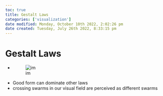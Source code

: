 ```yaml
---
toc: true
title: Gestalt Laws
categories: ['visualization']
date modified: Monday, October 10th 2022, 2:02:26 pm
date created: Tuesday, July 26th 2022, 8:33:15 pm
---
```


# Gestalt Laws
- ![im](images/Pasted%20image%2020220418104002.png)
- Good form can dominate other laws
- crossing swarms in our visual field are perceived as different swarms



